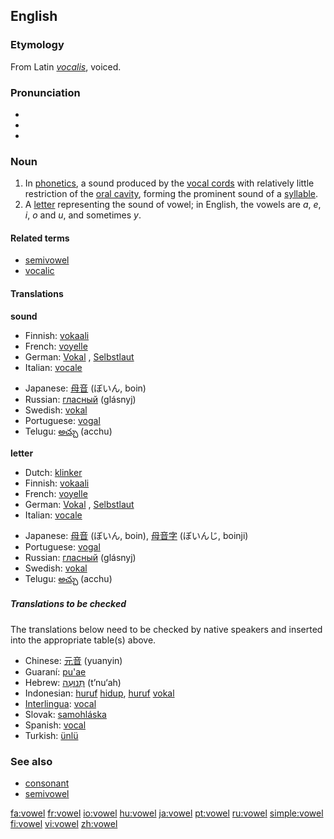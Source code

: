 ==English==

===Etymology===
{{wikipedia}}
From Latin ''[[vocalis]]'', voiced.

===Pronunciation===
*{{IPA|/ˈvaʊəl/}}
*{{audio|en-us-vowel.ogg|Audio (US)}}
*{{Rhymes|aʊəl}}

===Noun===
{{en-noun}}

#In [[phonetics]], a sound produced by the [[vocal cords]] with relatively little restriction of the [[oral cavity]], forming the prominent sound of a [[syllable]].
#A [[letter]] representing the sound of vowel; in English, the vowels are ''a'', ''e'', ''i'', ''o'' and ''u'', and  sometimes ''y''.

====Related terms====
*[[semivowel]]
*[[vocalic]]

====Translations====
'''sound'''
{{top}}
*Finnish: [[vokaali]]
*French: [[voyelle]] {{f}}
*German: [[Vokal]] {{m}}, [[Selbstlaut]] {{m}}
*Italian: [[vocale]] {{f}}
{{mid}}
*Japanese: [[母音]] (ぼいん, boin)
*Russian: [[гласный]] (glásnyj) {{m}}
*Swedish: [[vokal]] {{c}}
*Portuguese: [[vogal]] {{f}}
*Telugu: [[అచ్చు]] (acchu)
{{bottom}}

'''letter'''
{{top}}
*Dutch: [[klinker]] {{m}}
*Finnish: [[vokaali]]
*French: [[voyelle]] {{f}}
*German: [[Vokal]] {{m}}, [[Selbstlaut]] {{m}}
*Italian: [[vocale]] {{f}}
{{mid}}
*Japanese: [[母音]] (ぼいん, boin), [[母音字]] (ぼいんじ, boinji)
*Portuguese: [[vogal]] {{f}}
*Russian: [[гласный]] (glásnyj) {{m}}
*Swedish: [[vokal]] {{c}}
*Telugu: [[అచ్చు]] (acchu)
{{bottom}}

=====Translations to be checked=====
The translations below need to be checked by native speakers and inserted into the appropriate table(s) above.

*Chinese: [[元音]] (yuanyin)
*Guaraní: [[pu'ae]]
*Hebrew: [[תנועה|תְּנוּעָה]] (t’nu‘ah) {{f}}
*Indonesian: [[huruf]] [[hidup]], [[huruf]] [[vokal]]
*[[Interlingua]]: [[vocal#Interlingua|vocal]]
*Slovak: [[samohláska]] {{f}}
*Spanish: [[vocal#Spanish|vocal]] {{f}}
*Turkish: [[ünlü]]

===See also===
*[[consonant]]
*[[semivowel]]

[[fa:vowel]]
[[fr:vowel]]
[[io:vowel]]
[[hu:vowel]]
[[ja:vowel]]
[[pt:vowel]]
[[ru:vowel]]
[[simple:vowel]]
[[fi:vowel]]
[[vi:vowel]]
[[zh:vowel]]